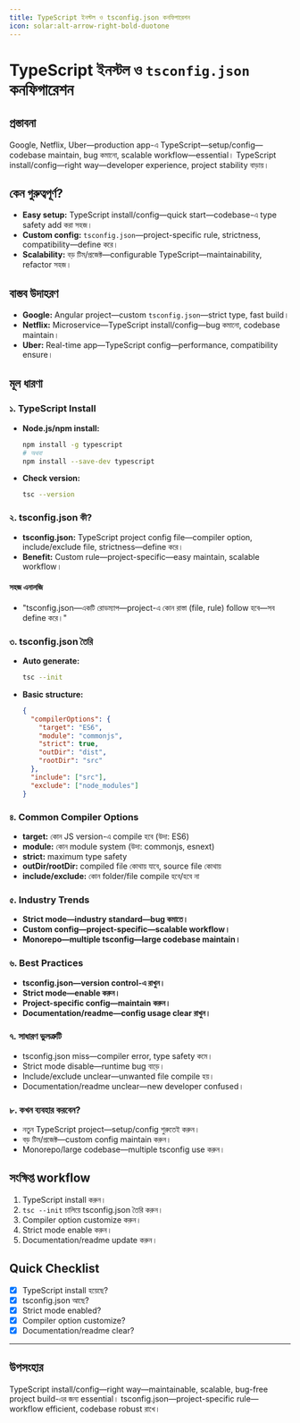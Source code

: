 ```yaml
---
title: TypeScript ইনস্টল ও tsconfig.json কনফিগারেশন
icon: solar:alt-arrow-right-bold-duotone
---
```


# TypeScript ইনস্টল ও `tsconfig.json` কনফিগারেশন

## প্রস্তাবনা

Google, Netflix, Uber—production app-এ TypeScript—setup/config—codebase maintain, bug কমানো, scalable workflow—essential। TypeScript install/config—right way—developer experience, project stability বাড়ায়।

## কেন গুরুত্বপূর্ণ?

- **Easy setup:** TypeScript install/config—quick start—codebase-এ type safety add করা সহজ।
- **Custom config:** `tsconfig.json`—project-specific rule, strictness, compatibility—define করে।
- **Scalability:** বড় টিম/প্রজেক্ট—configurable TypeScript—maintainability, refactor সহজ।

## বাস্তব উদাহরণ

- **Google:** Angular project—custom `tsconfig.json`—strict type, fast build।
- **Netflix:** Microservice—TypeScript install/config—bug কমানো, codebase maintain।
- **Uber:** Real-time app—TypeScript config—performance, compatibility ensure।

## মূল ধারণা

### ১. TypeScript Install

- **Node.js/npm install:**
  ```bash
  npm install -g typescript
  # অথবা
  npm install --save-dev typescript
  ```
- **Check version:**
  ```bash
  tsc --version
  ```

### ২. tsconfig.json কী?

- **tsconfig.json:** TypeScript project config file—compiler option, include/exclude file, strictness—define করে।
- **Benefit:** Custom rule—project-specific—easy maintain, scalable workflow।

#### সহজ এনালজি

- "tsconfig.json—একটি রোডম্যাপ—project-এ কোন রাস্তা (file, rule) follow হবে—সব define করে।"

### ৩. tsconfig.json তৈরি

- **Auto generate:**
  ```bash
  tsc --init
  ```
- **Basic structure:**
  ```json
  {
    "compilerOptions": {
      "target": "ES6",
      "module": "commonjs",
      "strict": true,
      "outDir": "dist",
      "rootDir": "src"
    },
    "include": ["src"],
    "exclude": ["node_modules"]
  }
  ```

### ৪. Common Compiler Options

- **target:** কোন JS version-এ compile হবে (উদা: ES6)
- **module:** কোন module system (উদা: commonjs, esnext)
- **strict:** maximum type safety
- **outDir/rootDir:** compiled file কোথায় যাবে, source file কোথায়
- **include/exclude:** কোন folder/file compile হবে/হবে না

### ৫. Industry Trends

- **Strict mode—industry standard—bug কমাতে।**
- **Custom config—project-specific—scalable workflow।**
- **Monorepo—multiple tsconfig—large codebase maintain।**

### ৬. Best Practices

- **tsconfig.json—version control-এ রাখুন।**
- **Strict mode—enable করুন।**
- **Project-specific config—maintain করুন।**
- **Documentation/readme—config usage clear রাখুন।**

### ৭. সাধারণ ভুলত্রুটি

- tsconfig.json miss—compiler error, type safety কমে।
- Strict mode disable—runtime bug বাড়ে।
- Include/exclude unclear—unwanted file compile হয়।
- Documentation/readme unclear—new developer confused।

### ৮. কখন ব্যবহার করবেন?

- নতুন TypeScript project—setup/config শুরুতেই করুন।
- বড় টিম/প্রজেক্ট—custom config maintain করুন।
- Monorepo/large codebase—multiple tsconfig use করুন।

## সংক্ষিপ্ত workflow

1. TypeScript install করুন।
2. `tsc --init` চালিয়ে tsconfig.json তৈরি করুন।
3. Compiler option customize করুন।
4. Strict mode enable করুন।
5. Documentation/readme update করুন।

## Quick Checklist

- [x] TypeScript install হয়েছে?
- [x] tsconfig.json আছে?
- [x] Strict mode enabled?
- [x] Compiler option customize?
- [x] Documentation/readme clear?

---

## উপসংহার

TypeScript install/config—right way—maintainable, scalable, bug-free project build-এর জন্য essential। tsconfig.json—project-specific rule—workflow efficient, codebase robust রাখে।

